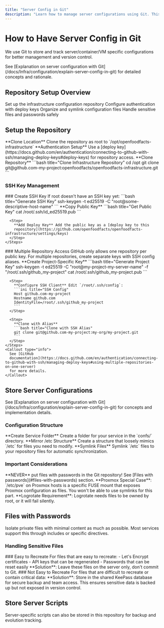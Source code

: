 ```yaml
---
title: "Server Config in Git"
description: "Learn how to manage server configurations using Git. This guide covers setting up the repository, handling multiple repositories with SSH keys, storing server configurations and scripts, and managing sensitive files with passwords."
---
```



# How to Have Server Config in Git

We use Git to store and track server/container/VM specific configurations for better management and version control.

<Callout type="info">
  See [Explanation on server configuration with
  Git](/docs/Infra/configuration/explain-server-config-in-git) for detailed
  concepts and rationale.
</Callout>

## Repository Setup Overview

<Cards>
  <Card title="Clone Repository" href="#setup-the-repository">
    Set up the infrastructure configuration repository
  </Card>
  <Card title="SSH Keys" href="#ssh-key-management">
    Configure authentication with deploy keys
  </Card>
  <Card
    title="Store Configs"
    href="#store-server-configurations"
  >
    Organize and symlink configuration files
  </Card>
  <Card title="Secure Files" href="#files-with-passwords">
    Handle sensitive files and passwords safely
  </Card>
</Cards>

## Setup the Repository

<Steps>
  <Step>
    **Clone Location** Clone the repository as root to
    `/opt/openfoodfacts-infrastructure`
  </Step>

  <Step>
    **Authentication Setup** Use a [deploy
    key](https://docs.github.com/en/authentication/connecting-to-github-with-ssh/managing-deploy-keys#deploy-keys)
    for repository access.
  </Step>

  <Step>
    **Clone Repository**
    ```bash title="Clone Infrastructure Repository"
    cd /opt
    git clone git@github.com-my-project:openfoodfacts/openfoodfacts-infrastructure.git
    ```
  </Step>
</Steps>

### SSH Key Management

<Tabs>
  <Tab value="single" label="Single Repository">
    ### Create SSH Key If root doesn't have an SSH key yet: ```bash
    title="Generate SSH Key" ssh-keygen -t ed25519 -C
    "root@some-descriptive-host-name" ```
    <Steps>
      <Step>
        **Copy Public Key**
        ```bash title="Get Public Key"
        cat /root/.ssh/id_ed25519.pub
        ```
      </Step>

      <Step>
        **Add Deploy Key** Add the public key as a [deploy key to this
        repository](https://github.com/openfoodfacts/openfoodfacts-infrastructure/settings/keys)
      </Step>
    </Steps>
  </Tab>

  <Tab value="multiple" label="Multiple Repositories">
    ### Multiple Repository Access
    <Callout type="info">
      GitHub only allows one repository per public key. For multiple
      repositories, create separate keys with SSH config aliases.
    </Callout>
    <Steps>
      <Step>
        **Create Project-Specific Key**
        ```bash title="Generate Project Key"
        ssh-keygen -t ed25519 -C "root@my-project-my-server-name" -f "/root/.ssh/github_my-project"
        cat /root/.ssh/github_my-project.pub
        ```
      </Step>

      <Step>
        **Configure SSH Client** Edit `/root/.ssh/config`:
        ```ini title="SSH Config"
        Host github.com-my-project
        Hostname github.com
        IdentityFile=/root/.ssh/github_my-project
        ```
      </Step>

      <Step>
        **Clone with Alias**
        ```bash title="Clone with SSH Alias"
        git clone git@github.com-my-project:my-org/my-project.git
        ```
      </Step>
    </Steps>
    <Callout type="info">
      See [GitHub
      documentation](https://docs.github.com/en/authentication/connecting-to-github-with-ssh/managing-deploy-keys#using-multiple-repositories-on-one-server)
      for more details.
    </Callout>
  </Tab>
</Tabs>

## Store Server Configurations

<Callout type="info">
  See [Explanation on server configuration with
  Git](/docs/Infra/configuration/explain-server-config-in-git) for concepts and
  implementation details.
</Callout>

### Configuration Structure

<Steps>
  <Step>
    **Create Service Folder** Create a folder for your service in the `confs/`
    directory.
  </Step>

  <Step>
    **Mirror /etc Structure** Create a structure that loosely mimics `/etc` for
    files you need to modify.
  </Step>

  <Step>
    **Symlink Files** Symlink `/etc` files to your repository files for
    automatic synchronization.
  </Step>
</Steps>

### Important Considerations

<Callout type="error">
  **NEVER** put files with passwords in the Git repository! See [Files with
  passwords](#files-with-passwords) section.
</Callout>

<Callout type="info">
  **Proxmox Special Case**: `/etc/pve` on Proxmox hosts is a specific FUSE mount
  that exposes Proxmox configuration as files. You won't be able to use symlinks
  for this part.
</Callout>

<Callout type="warning">
  **Logrotate Requirement**: Logrotate needs files to be owned by root, or it
  will fail silently.
</Callout>

## Files with Passwords

<Callout type="warning">
  Isolate private files with minimal content as much as possible. Most services
  support this through includes or specific directives.
</Callout>

### Handling Sensitive Files

<Tabs>
  <Tab value="Recreatable Files">
    ### Easy to Recreate For files that are easy to recreate: - Let's Encrypt
    certificates - API keys that can be regenerated - Passwords that can be
    reset easily **Solution**: Leave these files on the server only, don't
    commit to Git.
  </Tab>

  <Tab value="Important Files">
    ### Not Easy to Recreate For files that are difficult to recreate or contain
    critical data: **Solution**: Store in the shared KeePass database for secure
    backup and team access.
    <Callout type="info">
      This ensures sensitive data is backed up but not exposed in version
      control.
    </Callout>
  </Tab>
</Tabs>

## Store Server Scripts

<Callout type="info">
  Server-specific scripts can also be stored in this repository for backup and
  evolution tracking.
</Callout>
